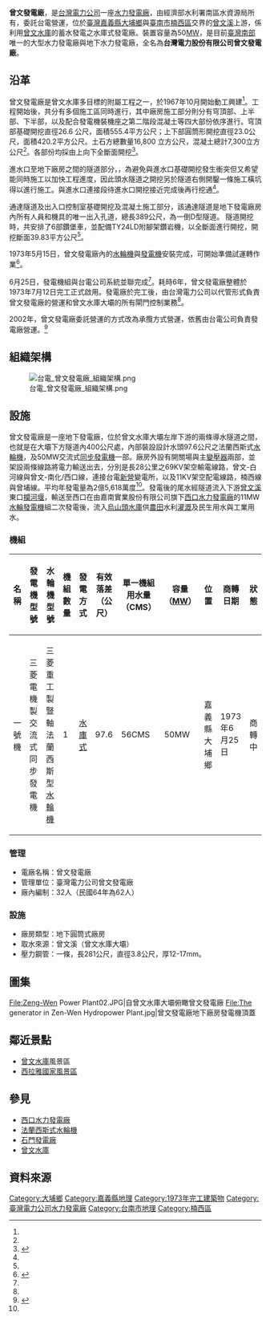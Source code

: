 {{Infobox power station 
| name               = 曾文發電廠
| official_name      = 曾文發電廠
| image              = Zeng-Wen Power Plant01.JPG
| image_size         = 300px
| image_caption      = 曾文發電廠廠房大門
| image_alt          = 
| location_map       = Taiwan
| location_map_width = 
| location_map_text  = 
| lat_d     = 23
| lat_m     = 14
| lat_s     = 51
| lat_NS    = N
| long_d    = 120
| long_m    = 32
| long_s    = 00
| long_EW   = E
| coordinates_type   = type:landmark
| coordinates_display= inline,title
| coordinates_ref    = 
| country            = {{ROC-TW}}
| locale             = [[嘉義縣|嘉義縣]][[大埔鄉|大埔鄉]]
| status             = 運轉中
| construction_began = 1967年
| commissioned       = 1973年6月
| licence_expires    = 
| decommissioned     = 
| cost               = [[新台幣|新台幣]]832,858,000元
| owner              = [[經濟部水利署南區水資源局|經濟部水利署南區水資源局]]
| operator           = [[台灣電力公司|台灣電力公司]]
| developer          = [[台灣省政府水利局|台灣省政府水利局]]
| constructor        = [[台灣省政府|台灣省政府]]曾文水庫建設委員會暨工程局
| generate_electricity_type       = [[水庫式水力發電|水庫式水力發電]]
| water_intake_from               = 曾文溪
| hydroelectricity_generator_type = {{JPN}}[[三菱電機|三菱電機]]製交流式同步發電機一部
| water_turbine_manu_other        = {{JPN}}[[三菱重工|三菱重工]]製豎軸[[法蘭西斯式水輪機|法蘭西斯式水輪機]]一部
| factory_building_type           = 地下式
| water_penstock                  = 一條，長281公尺，直徑3.8公尺，厚12-17公厘
| water_hard                      = 有效落差97.6公尺
| water_consumption               = 單部：56CMS
| ps_electrical_capacity          = 50MW
| ps_annual_generation            = 每年約2億2,416萬度
}}
'''曾文發電廠'''，是[[台灣電力公司|台灣電力公司]]一座[[水力發電廠|水力發電廠]]，由經濟部水利署南區水資源局所有，委託台電營運，位於[[臺灣|臺灣]][[嘉義縣|嘉義縣]][[大埔鄉|大埔鄉]]與[[臺南市|臺南市]][[楠西區|楠西區]]交界的[[曾文溪|曾文溪]]上游，係利用[[曾文水庫|曾文水庫]]的蓄水發電之水庫式發電廠。裝置容量為50[[MW|MW]]，是目前[[臺灣南部|臺灣南部]]唯一的大型水力發電廠與地下水力發電廠，全名為'''台灣電力股份有限公司曾文發電廠'''。

==沿革==
曾文發電廠是曾文水庫多目標的附屬工程之一，於1967年10月開始動工興建<ref name="台電公司"/>。工程開始後，共分有多個施工區同時進行，其中廠房施工部分則分有穹頂部、上半部、下半部，以及配合發電機裝機座之第二階段混凝土等四大部份依序進行。穹頂部基礎開挖直徑26.6 公尺，面積555.4平方公尺；上下部圓筒形開挖直徑23.0公尺，面積420.2平方公尺。土石方總數量16,800 立方公尺，混凝土總計7,300立方公尺<ref name="曾文興建史"/>。各部份均採由上向下全斷面開挖<ref name="曾文興建史">{{cite web|language=zh-tw|url=http://www.wrasb.gov.tw/TSENGWEN/History.aspx?ItemID=14&Hid=2|title=曾文興建史|author=|publisher=經濟部水利署南區水資源局|date=|accessdate=2016-11-12|archive-date=2019-06-23|archive-url=https://web.archive.org/web/20190623201119/https://www.wrasb.gov.tw/TSENGWEN/History.aspx?ItemID=14&Hid=2|dead-url=no}}</ref>。

進水口至地下廠房之間的隧道部分，，為避免與進水口基礎開挖發生衝突但又希望能同時施工以加快工程進度，因此頭水隧道之開挖另於隧道右側開鑿一條施工橫坑得以進行施工。與進水口連接段待進水口開挖接近完成後再行挖通<ref name="曾文興建史"/>。 

通達隧道及出入口控制室基礎開挖及混凝土施工部分，該通達隧道是地下發電廠房內所有人員和機具的唯一出入孔道，總長389公尺，為一倒D型隧道。 隧道開挖時，共安排了6部鑽堡車，並配備TY24LD附腳架鑽岩機，以全斷面進行開挖，開挖斷面39.83平方公尺<ref name="曾文興建史"/>。

1973年5月15日，曾文發電廠內的[[水輪機|水輪機]]與[[發電機|發電機]]安裝完成，可開始準備試運轉作業<ref name="水庫大事紀">{{cite web|language=zh-tw|url=http://210.69.129.209/Detail/function2_1?aid=efbdaf2b0ef748ac94507f669126df63|title=水庫大事紀|author=|publisher=曾文水庫生態知識環境教育平台|date=|accessdate=2016-11-12|archive-url=https://web.archive.org/web/20161112204405/http://210.69.129.209/Detail/function2_1?aid=efbdaf2b0ef748ac94507f669126df63|archive-date=2016-11-12|dead-url=yes}}</ref>。

6月25日，發電機組與台電公司系統並聯完成<ref name="水庫大事紀"/>。耗時6年，曾文發電廠整體於1973年7月12日完工正式啟用。發電廠於完工後，由台灣電力公司以代管形式負責曾文發電廠的營運和曾文水庫大壩的所有閘門控制業務<ref name="台電公司"/>。

2002年，曾文發電廠委託營運的方式改為承攬方式營運，依舊由台電公司負責發電廠營運。<ref name="台電公司">{{cite web|language=zh-tw|url=http://www.taipower.com.tw/content/about/..%5C..%5CUpFile%5CPowerDevFile%5Cd239.pdf|title=曾文發電廠|author=|publisher=台電公司|date=|accessdate=2013-06-30|archive-date=2016-03-04|archive-url=https://web.archive.org/web/20160304074537/http://www.taipower.com.tw/content/about/..%5C..%5CUpFile%5CPowerDevFile%5Cd239.pdf|dead-url=no}}</ref>

== 組織架構 ==
[[File:台電_曾文發電廠_組織架構.png|center]]

==設施==
曾文發電廠是一座地下發電廠，位於曾文水庫大壩左岸下游的兩條導水隧道之間，也就是在大壩下方隧道內400公尺處，內部裝設設計水頭97.6公尺之法蘭西斯式[[水輪機|水輪機]]，及50MW交流式[[同步發電機|同步發電機]]一部。廠房外設有開關場與主[[變壓器|變壓器]]兩部，並架設兩條線路將電力輸送出去，分別是長28公里之69KV架空輸電線路，曾文-白河線與曾文-南化/西口線，連接台電[[新營區|新營]]變電所，以及11KV架空配電線路，楠西線與曾埔線。平均年發電量為2億5,618萬度<ref name="台電公司"/>。發電後的尾水經隧道流入下游[[曾文溪|曾文溪]]東口[[攔河堰|攔河堰]]，輸送至西口在由嘉南實業股份有限公司旗下[[西口水力發電廠|西口水力發電廠]]的11MW[[水輪發電機|水輪發電機]]組二次發電後，流入[[烏山頭水庫|烏山頭水庫]]供[[農田|農田]]水利[[灌溉|灌溉]]及民生用水與工業用水。
=== 機組 ===
{| class="wikitable "
! 名稱 !!  發電機型號 !! 水輪機型號 !! 機組數量 !! 發電方式 !! 有效落差（公尺） !! 單一機組用水量（CMS） !! 容量（[[MW|MW]]）!! 位置 !! 商轉日期 !! 狀態 
|- 
| 一號機 || {{JPN}}三菱電機製交流式同步發電機 || {{JPN}}三菱重工製豎軸法蘭西斯型[[水輪機|水輪機]]|| 1 || [[水庫式發電|水庫式]] || 97.6 || 56CMS || 50MW || 嘉義縣大埔鄉 || 1973年6月25日 || 商轉中
|}

===管理 ===
* 電廠名稱：曾文發電廠
* 管理單位：臺灣電力公司曾文發電廠
* 廠內編制：32人（民國64年為62人）
=== 設施 ===
* 廠房類型：地下圓筒式廠房
* 取水來源：曾文溪（曾文水庫大壩）
* 壓力鋼管：一條，長281公尺，直徑3.8公尺，厚12-17mm。

== 圖集 ==
<gallery>
File:Zeng-Wen Power Plant02.JPG|自曾文水庫大壩俯瞰曾文發電廠
File:The generator in Zen-Wen Hydropower Plant.jpg|曾文發電廠地下廠房發電機頂蓋
</gallery>

==鄰近景點==
*[[曾文水庫|曾文水庫]]風景區
*[[西拉雅國家風景區|西拉雅國家風景區]]
== 參見 ==
* [[西口水力發電廠|西口水力發電廠]]
* [[法蘭西斯式水輪機|法蘭西斯式水輪機]]
* [[石門發電廠|石門發電廠]]
* [[曾文水庫|曾文水庫]]
== 資料來源 ==
{{reflist}}

{{台灣發電廠}}

[[Category:大埔鄉|Category:大埔鄉]]
[[Category:嘉義縣地理|Category:嘉義縣地理]]
[[Category:1973年完工建築物|Category:1973年完工建築物]]
[[Category:臺灣電力公司水力發電廠|Category:臺灣電力公司水力發電廠]]
[[Category:台南市地理|Category:台南市地理]]
[[Category:楠西區|Category:楠西區]]